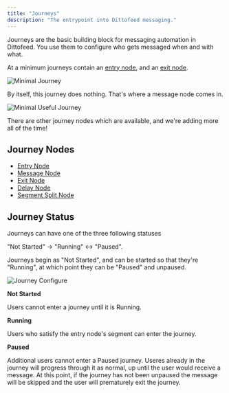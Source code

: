 ```yaml
---
title: "Journeys"
description: "The entrypoint into Dittofeed messaging."
---
```


Journeys are the basic building block for messaging automation in Dittofeed. You use them to configure who gets messaged when and with what.

At a minimum journeys contain an [entry node](/resources/journey-nodes/entry), and an [exit node](/resources/journey-nodes/entry).

![Minimal Journey](/images/minimal-journey.png)

By itself, this journey does nothing. That's where a message node comes in.

![Minimal Useful Journey](/images/minimal-useful-journey.png)

There are other journey nodes which are available, and we're adding more all of the time!

## Journey Nodes

- [Entry Node](/resources/journey-nodes/entry)
- [Message Node](/resources/journey-nodes/message)
- [Exit Node](/resources/journey-nodes/exit)
- [Delay Node](/resources/journey-nodes/delay)
- [Segment Split Node](/resources/journey-nodes/delay)

## Journey Status

Journeys can have one of the three following statuses

"Not Started" &rarr; "Running" &harr; "Paused".

Journeys begin as "Not Started", and can be started so that they're "Running", at which point they can be "Paused" and unpaused.

![Journey Configure](/images/journey-configure.png)

**Not Started**

Users cannot enter a journey until it is Running.

**Running**

Users who satisfy the entry node's segment can enter the journey. 

**Paused**

Additional users cannot enter a Paused journey. Useres already in the journey will progress through it as normal, up until the user would receive a message. At this point, if the journey has not been unpaused the message will be skipped and the user will prematurely exit the journey.